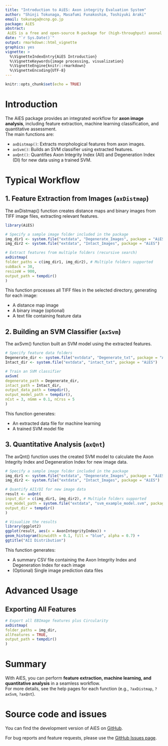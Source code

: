 ---
title: "Introduction to AiES: Axon integrity Evaluation System"
author: "Shinji Tokunaga, Masafumi Funakoshim, Toshiyuki Araki"
email: tokunaga@ncnp.go.jp
package: AiES
abstract: 
 AiES is a free and open-source R-package for (high-throughput) axonal integrity analysis of micrographs such as murine dorsal root ganglia explant cultures. AiES offers tools to segment neurites, extract quantitative features, generate SVM models, and quantify axon integrity.AiES is available under the 3-Clause BSD license. 
date: "`r Sys.Date()`"
output: rmarkdown::html_vignette
graphics: yes
vignette: >
  %\VignetteIndexEntry{AiES Introduction}
  %\VignetteKeywords{image processing, visualization}
  %\VignetteEngine{knitr::rmarkdown}
  %\VignetteEncoding{UTF-8}
---

```{r setup, include=FALSE}
knitr::opts_chunk$set(echo = TRUE)
```


# Introduction

The AiES package provides an integrated workflow for **axon image analysis**, including feature extraction, machine learning classification, and quantitative assessment.  
The main functions are:

- `axDistmap()`: Extracts morphological features from axon images.
- `axSvm()`: Builds an SVM classifier using extracted features.
- `axQnt()`: Quantifies Axon Integrity Index (AII) and Degeneration Index (DI) for new data using a trained SVM.

# Typical Workflow

## 1. Feature Extraction from Images (`axDistmap`)

The axDistmap() function creates distance maps and binary images from TIFF image files, extracting relevant features.

```r
library(AiES)

# Specify a sample image folder included in the package
img_dir1 <- system.file("extdata", "Degenerate_Images", package = "AiES")
img_dir2 <- system.file("extdata", "Intact_Images", package = "AiES")

# Extract features from multiple folders (recursive search)
axDistmap(
folder_paths = c(img_dir1, img_dir2), # Multiple folders supported
subBack = 30,
resizeW = 900,
output_path = tempdir()
)
```

This function processes all TIFF files in the selected directory, generating for each image:

- A distance map image
- A binary image (optional)
- A text file containing feature data

## 2. Building an SVM Classifier (`axSvm`)

The axSvm() function built an SVM model using the extracted features.

```r
# Specify feature data folders
Degenerate_dir <- system.file("extdata", "Degenerate_txt", package = "AiES")
Intact_dir <- system.file("extdata", "intact_txt", package = "AiES")

# Train an SVM classifier
axSvm(
degenerate_path = Degenerate_dir,
intact_path = Intact_dir,
output_data_path = tempdir(),
output_model_path = tempdir(),
nCst = 3, nGmm = 0.1, nCrss = 5
)

```

This function generates:

- An extracted data file for machine learning
- A trained SVM model file

## 3. Quantitative Analysis (`axQnt`)

The axQnt() function uses the created SVM model to calculate the Axon Integrity Index and Degeneration Index for new image data.

```r
# Specify a sample image folder included in the package
img_dir1 <- system.file("extdata", "Degenerate_Images", package = "AiES")
img_dir2 <- system.file("extdata", "Intact_Images", package = "AiES")

# Quantify AII/DI for new image data
result <- axQnt(
input_dir = c(img_dir1, img_dir2), # Multiple folders supported
svm_model_path = system.file("extdata", "svm_example_model.svm", package = "AiES"),
output_dir = tempdir()
)

# Visualize the results
library(ggplot2)
ggplot(result, aes(x = AxonIntegrityIndex)) +
geom_histogram(binwidth = 0.1, fill = "blue", alpha = 0.7) +
ggtitle("AII Distribution")
```

This function generates:

- A summary CSV file containing the Axon Integrity Index and Degeneration Index for each image
- (Optional) Single image prediction data files

# Advanced Usage


## Exporting All Features

```r
# Export all EBImage features plus Circularity
axDistmap(
folder_paths = img_dir,
allFeatures = TRUE,
output_path = tempdir()
)
```


# Summary

With AiES, you can perform **feature extraction, machine learning, and quantitative analysis** in a seamless workflow.  
For more details, see the help pages for each function (e.g., `?axDistmap`, `?axSvm`, `?axQnt`).

# Source code and issues

You can find the development version of AiES on [GitHub](https://github.com/BreezyCave/AiES).

For bug reports and feature requests, please use the [GitHub Issues page](https://github.com/BreezyCave/AiES/issues).
